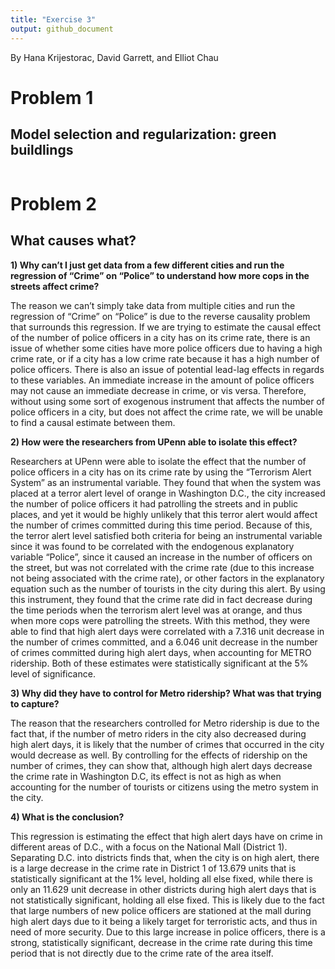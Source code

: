 ```yaml
---
title: "Exercise 3"
output: github_document
---
```


By Hana Krijestorac, David Garrett, and Elliot Chau

Problem 1
================
Model selection and regularization: green buildlings
----------------
```r
```

Problem 2
================
What causes what?
---------------- 
**1) Why can’t I just get data from a few different cities and run the regression of “Crime” on “Police” to understand how more cops in the streets affect crime?**

The reason we can’t simply take data from multiple cities and run the regression of “Crime” on “Police” is due to the reverse causality problem that surrounds this regression. If we are trying to estimate the causal effect of the number of police officers in a city has on its crime rate, there is an issue of whether some cities have more police officers due to having a high crime rate, or if a city has a low crime rate because it has a high number of police officers. There is also an issue of potential lead-lag effects in regards to these variables. An immediate increase in the amount of police officers may not cause an immediate decrease in crime, or vis versa. Therefore, without using some sort of exogenous instrument that affects the number of police officers in a city, but does not affect the crime rate, we will be unable to find a causal estimate between them.

**2) How were the researchers from UPenn able to isolate this effect?**

Researchers at UPenn were able to isolate the effect that the number of police officers in a city has on its crime rate by using the “Terrorism Alert System”  as an instrumental variable. They found that when the system was placed at a terror alert level of orange in Washington D.C., the city increased the number of police officers it had patrolling the streets and in public places, and yet it would be highly unlikely that this terror alert would affect the number of crimes committed during this time period. Because of this, the terror alert level satisfied both criteria for being an instrumental variable since it was found to be correlated with the endogenous explanatory variable “Police”, since it caused an increase in the number of officers on the street, but was not correlated with the crime rate (due to this increase not being associated with the crime rate), or other factors in the explanatory equation such as the number of tourists in the city during this alert. By using this instrument, they found that the crime rate did in fact decrease during the time periods when the terrorism alert level was at orange, and thus when more cops were patrolling the streets. With this method, they were able to find that high alert days were correlated with a 7.316 unit decrease in the number of crimes committed, and a 6.046 unit decrease in the number of crimes committed during high alert days, when accounting for METRO ridership. Both of these estimates were statistically significant at the 5% level of significance. 

**3) Why did they have to control for Metro ridership? What was that trying to capture?**
  
The reason that the researchers controlled for Metro ridership is due to the fact that, if the number of metro riders in the city also decreased during high alert days, it is likely that the number of crimes that occurred in the city would decrease as well. By controlling for the effects of ridership on the number of crimes, they can show that, although high alert days decrease the crime rate in Washington D.C, its effect is not as high as when accounting for the number of tourists or citizens using the metro system in the city.

**4) What is the conclusion?**

This regression is estimating the effect that high alert days have on crime in different areas of D.C., with a focus on the National Mall (District 1). Separating D.C. into districts finds that, when the city is on high alert, there is a large decrease in the crime rate in District 1 of 13.679 units that is statistically significant at the 1% level, holding all else fixed, while there is only an 11.629 unit decrease in other districts during high alert days that is not statistically significant, holding all else fixed. This is likely due to the fact that large numbers of new police officers are stationed at the mall during high alert days due to it being a likely target for terroristic acts, and thus in need of more security. Due to this large increase in police officers, there is a strong, statistically significant, decrease in the crime rate during this time period that is not directly due to the crime rate of the area itself.


